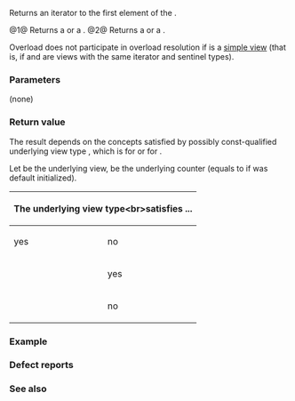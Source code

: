 {{cpp/ranges/take_view/title|begin}}
{{cpp/ranges/take_view/navbar}}

{{dcl begin}}
{{dcla|num=1|since=c++20|
constexpr auto begin() requires (!/*simple-view*/&lt;V&gt;);
}}
{{dcla|num=2|since=c++20|
constexpr auto begin() const requires ranges::range&lt;const V&gt;;
}}
{{dcl end}}

Returns an iterator to the first element of the {{tt|take_view}}.

@1@ Returns a {{c|std::counted_iterator}} or a {{c|ranges::iterator_t&lt;V&gt;}}.
@2@ Returns a {{c|std::counted_iterator}} or a {{c|ranges::iterator_t&lt;const V&gt;}}.

Overload {{v|1}} does not participate in overload resolution if {{tt|V}} is a [[cpp/ranges#Helper concepts|simple view]] (that is, if {{tt|V}} and {{tt|const V}} are views with the same iterator and sentinel types).

===Parameters===
(none)

===Return value===
The result depends on the concepts satisfied by possibly const-qualified underlying view type {{tti|Base}}, which is {{tt|V}} for {{vl|1}} or {{tt|const V}} for {{vl|2}}.

Let {{rlpi|/#Data members|base_}} be the underlying view, {{rlpi|/#Data members|count_}} be the underlying counter (equals to {{c|0}} if {{tt|take_view}} was default initialized).

{|class="wikitable"
|-
! rowspan=2 colspan=2|The underlying view type&lt;br&gt;satisfies ...
! colspan=2|{{lconcept|random_access_range}}
|-
! yes
! no
|-
! rowspan=2|{{lconcept|sized_range}}
! yes
|{{c|ranges::begin(base_)}}
|{{c multi|std::counted_iterator(ranges::begin(base_),
|    ranges::range_difference_t&lt;Base_&gt;(this-&gt;size()))}}
|-
! no
|colspan=2|{{c|std::counted_iterator(ranges::begin(base_), count_)}}
|}

===Example===
{{example
|code=
#include &lt;concepts&gt;
#include &lt;forward_list&gt;
#include &lt;iostream&gt;
#include &lt;ranges&gt;
#include &lt;string_view&gt;
#include &lt;type_traits&gt;
using namespace std::literals;

int main()
{
    {
        static constexpr auto v = {"∀x"sv, "∃y"sv, "ε"sv, "δ"sv};
        auto view = std::ranges::take_view(v, 8);
        auto iter = view.begin();
        std::cout &lt;&lt; *iter &lt;&lt; '\n';
        static_assert(
            std::ranges::sized_range&lt;decltype(v)&gt; and
            std::ranges::random_access_range&lt;decltype(v)&gt; and
            std::is_same_v&lt;decltype(iter), decltype(std::ranges::begin(v))&gt;
        );
    }

    {
        std::forward_list v = {"Ax"sv, "Ey"sv, "p"sv, "q"sv};
        auto view = std::ranges::take_view(v, 8);
        auto iter = view.begin();
        std::cout &lt;&lt; *iter &lt;&lt; '\n';
        static_assert(
            not std::ranges::sized_range&lt;decltype(v)&gt; and
            not std::ranges::random_access_range&lt;decltype(v)&gt; and
            std::is_same_v&lt;decltype(iter),
                std::counted_iterator&lt;
                    std::forward_list&lt;std::string_view&gt;::iterator&gt;&gt;
        );
    }
}
|output=
∀x
Ax
}}

===Defect reports===
{{dr list begin}}
{{dr list item|paper=P2393R1|std=C++20|before=implicit conversions between signed and unsigned integer-class types might fail|after=made explicit}}
{{dr list end}}

===See also===
{{dsc begin}}
{{dsc inc|cpp/ranges/adaptor/dsc end|take_view}}
{{dsc inc|cpp/iterator/dsc counted_iterator}}
{{dsc inc|cpp/ranges/adaptor/sentinel/dsc operator cmp|take_view}}
{{dsc end}}

{{langlinks|de|es|ja|ru|zh}}